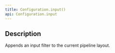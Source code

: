 ```yaml
---
title: Configuration.input()
api: Configuration.input
---
```


## Description

Appends an input filter to the current pipeline layout.

<FilterDiagram
  name="input"
  input="Event"
  output="Event"
  subInput="Event"
  subType="link"
/>
